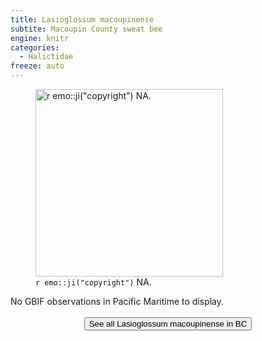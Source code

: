```yaml
---
title: Lasioglossum macoupinense
subtite: Macoupin County sweat bee
engine: knitr
categories:
  - Halictidae
freeze: auto
---
```

![`r emo::ji("copyright")` NA.](/files/no_bee.png){height=300}



No GBIF observations in Pacific Maritime to display.
<br><br>
<center>


<a href="NA"><button type="button" class="btn btn-secondary">See all Lasioglossum macoupinense in BC <i class="fa-solid fa-arrow-up-right-from-square"></i> </button></a>
</center>
